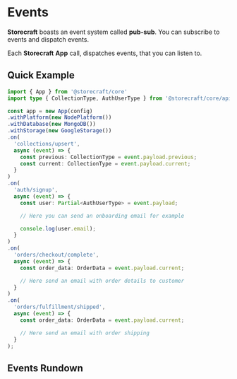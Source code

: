 # Events

**Storecraft** boasts an event system called **pub-sub**. You can subscribe to
events and dispatch events.

Each **Storecraft** **App** call, dispatches events, that you can listen to.

## Quick Example

```ts
import { App } from '@storecraft/core'
import type { CollectionType, AuthUserType } from '@storecraft/core/api'

const app = new App(config)
.withPlatform(new NodePlatform())
.withDatabase(new MongoDB())
.withStorage(new GoogleStorage())
.on(
  'collections/upsert',
  async (event) => {
    const previous: CollectionType = event.payload.previous;
    const current: CollectionType = event.payload.current;
  }
)
.on(
  'auth/signup',
  async (event) => {
    const user: Partial<AuthUserType> = event.payload;

    // Here you can send an onboarding email for example

    console.log(user.email);
  }
)
.on(
  'orders/checkout/complete',
  async (event) => {
    const order_data: OrderData = event.payload.current;

    // Here send an email with order details to customer
  }
)
.on(
  'orders/fulfillment/shipped',
  async (event) => {
    const order_data: OrderData = event.payload.current;

    // Here send an email with order shipping
  }
);

```

## Events Rundown

<EventsTable />